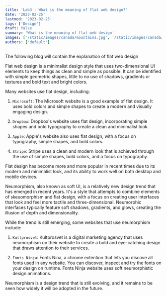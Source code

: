 ```yaml
---
title: 'Lab3 - What is the meaning of flat web design?'
date: '2023-02-25'
lastmod: '2023-02-25'
tags: ['Design']
draft: false
summary: 'What is the meaning of flat web design'
images: ['/static/images/canada/mountains.jpg', '/static/images/canada/toronto.jpg']
authors: ['default']
---
```


The following blog will contain the explanation of flat web design

Flat web design is a minimalist design style that uses two-dimensional UI elements to keep things as clean and simple as possible. It can be identified with simple geometric shapes, little to no use of shadows, gradients or textures and bold text and bright colors.

Many websites use flat design, including:

1. `Microsoft`: The Microsoft website is a good example of flat design. It uses bold colors and simple shapes to create a modern and visually engaging design.

2. `Dropbox`: Dropbox's website uses flat design, incorporating simple shapes and bold typography to create a clean and minimalist look.

3. `Apple`: Apple's website also uses flat design, with a focus on typography, simple shapes, and bold colors.

4. `Stripe`: Stripe uses a clean and modern look that is achieved through the use of simple shapes, bold colors, and a focus on typography.

Flat design has become more and more popular in recent times due to its modern and minimalist look, and its ability to work well on both desktop and mobile devices.

Neumorphism, also known as soft UI, is a relatively new design trend that has emerged in recent years. It's a style that attempts to combine elements of skeuomorphism and flat design, with a focus on creating user interfaces that look and feel more tactile and three-dimensional. Neumorphic interfaces typically feature soft shadows, gradients, and glows, creating the illusion of depth and dimensionality.

While the trend is still emerging, some websites that use neumorphism include:

1. `Kultprosvet`: Kultprosvet is a digital marketing agency that uses neumorphism on their website to create a bold and eye-catching design that draws attention to their services.

2. `Fonts Ninja`: Fonts Nina, a chrome extention that lets you discove all fonts used in any website. You can discover, inspect and try the fonts on your design on runtime. Fonts Ninja website uses soft neumorphistic design animations.

Neumorphism is a design trend that is still evolving, and it remains to be seen how widely it will be adopted in the future.

